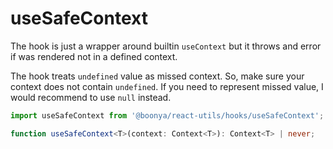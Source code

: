 
<Meta />

# useSafeContext

The hook is just a wrapper around builtin `useContext`
but it throws and error if was rendered not in a defined context.

The hook treats `undefined` value as missed context.
So, make sure your context does not contain `undefined`.
If you need to represent missed value, I would recommend to use `null` instead.

```ts
import useSafeContext from '@boonya/react-utils/hooks/useSafeContext';
```

```ts
function useSafeContext<T>(context: Context<T>): Context<T> | never;
```
